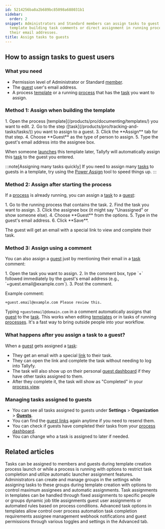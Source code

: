 ```yaml
---
id: 5214256ba8a2b689bc85098a688031b1
sidebar:
  order: 2
snippet: Administrators and Standard members can assign tasks to guest users through
  template building task comments or direct assignment in running processes using
  their email addresses.
title: Assign tasks to guests
---
```



## How to assign tasks to guest users

### What you need
- Permission level of Administrator or Standard [member](/products/pro/documenting/members/).
- The [guest](/products/pro/documenting/guests/) user's email address.
- A process [template](/products/pro/documenting/templates/) or a running [process](/products/pro/tracking-and-tasks/processes/) that has the [task](/products/pro/tracking-and-tasks/tasks/) you want to assign.

### Method 1: Assign when building the template

<Steps>
1. Open the process [template](/products/pro/documenting/templates/) you want to edit.
2. Go to the step ([task](/products/pro/tracking-and-tasks/tasks/)) you want to assign to a guest.
3. Click the **Assign** tab for that step.
4. Choose **Guest** as the type of person to assign.
5. Type the guest's email address into the assignee box.
</Steps>

When someone [launches](/products/pro/launching/) this template later, Tallyfy will automatically assign this [task](/products/pro/tracking-and-tasks/tasks/) to the guest you entered.

:::note[Assigning many tasks quickly]
If you need to assign many [tasks](/products/pro/tracking-and-tasks/tasks/) to guests in a template, try using the [Power Assign](/products/pro/documenting/templates/how-can-power-tools-enhance-my-tallyfy-experience/) tool to speed things up.
:::

### Method 2: Assign after starting the process

If a [process](/products/pro/tracking-and-tasks/processes/) is already running, you can assign a [task](/products/pro/tracking-and-tasks/tasks/) to a [guest](/products/pro/documenting/guests/):

<Steps>
1. Go to the running process that contains the task.
2. Find the task you want to assign.
3. Click the assignee box (it might say "Unassigned" or show someone else).
4. Choose **Guest** from the options.
5. Type in the guest's email address.
6. Click **Save**.
</Steps>

The guest will get an email with a special link to view and complete their task.

### Method 3: Assign using a comment

You can also assign a [guest](/products/pro/documenting/guests/) just by mentioning their email in a [task](/products/pro/tracking-and-tasks/tasks/) comment:

<Steps>
1. Open the task you want to assign.
2. In the comment box, type `+` followed immediately by the guest's email address (e.g., `+guest.email@example.com`).
3. Post the comment.
</Steps>

Example comment:
```
+guest.email@example.com Please review this.
```

Typing `+guestemail@domain.com` in a comment automatically assigns that [guest](/products/pro/documenting/guests/) to the [task](/products/pro/tracking-and-tasks/tasks/). This works when editing [templates](/products/pro/documenting/templates/) or in tasks of running [processes](/products/pro/tracking-and-tasks/processes/). It's a fast way to bring outside people into your workflow.

### What happens after you assign a task to a guest?

When a [guest](/products/pro/documenting/guests/) gets assigned a [task](/products/pro/tracking-and-tasks/tasks/):
- They get an email with a special [link](/products/pro/documenting/guests/how-to-find-a-guest-task-link-in-tallyfy/) to their task.
- They can open the link and complete the task without needing to log into Tallyfy.
- The task will also show up on their personal [guest dashboard](/products/pro/documenting/guests/how-can-guests-monitor-their-processes-on-tallyfy/) if they have other tasks assigned to them.
- After they complete it, the task will show as "Completed" in your [process view](/products/pro/tracking-and-tasks/tracker-view/).

### Managing tasks assigned to guests

- You can see all tasks assigned to guests under **Settings** > **Organization** > **[Guests](/products/pro/documenting/guests/)**.
- You can find the [guest links](/products/pro/documenting/guests/how-to-find-a-guest-task-link-in-tallyfy/) again anytime if you need to resend them.
- You can check if guests have completed their tasks from your [process dashboard](/products/pro/tracking-and-tasks/tracker-view/).
- You can change who a task is assigned to later if needed.


## Related articles
<CardGrid>
<LinkTitleCard header="<b>Edit Task > Assign members or guests after launching</b>" href="/products/pro/tracking-and-tasks/tasks/edit-task/how-can-i-assign-members-to-tasks-in-tallyfy/" > Tasks can be assigned to members and guests during template creation process launch or while a process is running with options to restrict task completion and utilize automatic launcher assignment features. </LinkTitleCard>
<LinkTitleCard header="<b>Groups > Create and assign groups</b>" href="/products/pro/documenting/groups/how-to-manage-groups-and-assign-tasks-in-tallyfy/" > Administrators can create and manage groups in the settings while assigning tasks to these groups during template creation with options to control maximum assignees and automatic assignments. </LinkTitleCard>
<LinkTitleCard header="<b>Edit Templates > Understanding assignment types</b>" href="/products/pro/documenting/templates/edit-templates/understanding-assignment-types/" > Task assignments in templates can be handled through fixed assignments to specific people or groups dynamic job title assignments guest user assignments or automated rules based on process conditions. </LinkTitleCard>
<LinkTitleCard header="<b>Tasks > Advanced tab</b>" href="/products/pro/tracking-and-tasks/tasks/how-can-i-utilize-tallyfys-advanced-tab-features/" > Advanced task options in templates allow control over process automation task completion requirements assignee management webhook notifications and guest permissions through various toggles and settings in the Advanced tab. </LinkTitleCard>
</CardGrid>